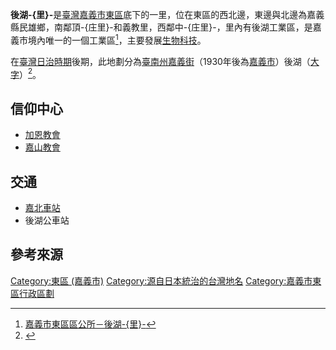 {{NoteTA
|T=zh:後湖里;zh-hant:後湖里
|1=zh:後湖里;zh-hant:後湖里}}
{{ROC Village or Li Info
| Village/LiName = 後湖
| Village/Li = 里
| City/CountyName = 嘉義市
| DivName = 東區
| OldName = 
| AreaTotal = 2.0486
| Sub = 17
| HouseholdTotal = 
| YearMonth = 
| PopTotal = 
| Male = 
| Female = 
| Longitude = 
| Latitude = 
| Neighbors = [[頂庄里_(嘉義市)|頂-{庄里}-]]、[[義教里|義教里]]、[[中庄里_(嘉義市)|中-{庄里}-]]<br>[[荖藤里|荖藤里]]、[[嘉義縣|嘉義縣]][[民雄鄉|民雄鄉]]
| MapLocation = 嘉義市東區後湖里.svg
| Head = 洪献武
| Address = 保義路223號
| Website = 
| Photo = 
| Photo size = 
| Caption = 
| DataSource = [http://www.chiayi.gov.tw/web/east/neighbor02_02.asp 嘉義市東區區公所－後湖-{里}-]
}}
'''後湖-{里}-'''是[[臺灣|臺灣]][[嘉義市|嘉義市]][[東區_(嘉義市)|東區]]底下的一里，位在東區的西北邊，東邊與北邊為嘉義縣民雄鄉，南鄰頂-{庄里}-和義教里，西鄰中-{庄里}-，里內有後湖工業區，是嘉義市境內唯一的一個工業區<ref name="東">[http://www.chiayi.gov.tw/web/east/06neighbor/neighbor02-02.asp 嘉義市東區區公所－後湖-{里}-]{{dead link|date=2018年2月 |bot=InternetArchiveBot |fix-attempted=yes }}</ref>，主要發展[[生物科技|生物科技]]。

在[[臺灣日治時期|臺灣日治時期]]後期，此地劃分為[[臺南州|臺南州]][[嘉義街|嘉義街]]（1930年後為[[嘉義市_(州轄市)|嘉義市]]）後湖（[[大字_(行政區劃)|大字]]）<ref>{{Cite web |url=http://www.cyeast.gov.tw/from/index-1.asp?m=2&m1=9&m2=40&gp=39&sid=&keyword=&id=70 |title=嘉義市東區戶政事務所 |access-date=2011-02-24 |archive-date=2019-06-26 |archive-url=https://web.archive.org/web/20190626071931/https://www.cyeast.gov.tw/from/index-1.asp?m=2&m1=9&m2=40&gp=39&sid=&keyword=&id=70 }}</ref>。

== 信仰中心 ==
*[[加恩教會|加恩教會]]
*[[嘉山教會|嘉山教會]]

== 交通 ==
*[[嘉北車站|嘉北車站]]
*後湖公車站

== 參考來源 ==
{{reflist}}

{{嘉義市東區行政區劃}}


[[Category:東區_(嘉義市)|Category:東區 (嘉義市)]]
[[Category:源自日本統治的台灣地名|Category:源自日本統治的台灣地名]]
[[Category:嘉義市東區行政區劃|Category:嘉義市東區行政區劃]]